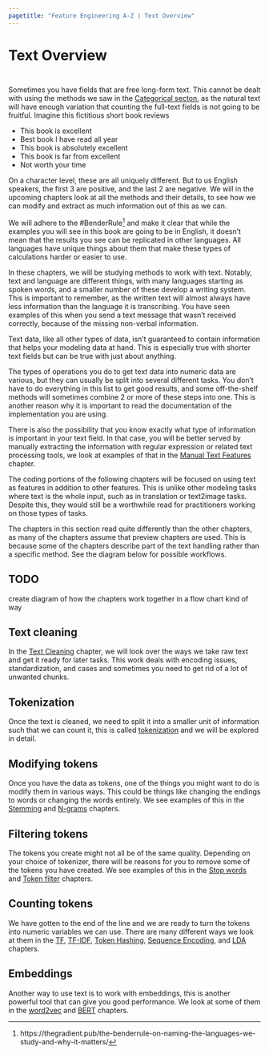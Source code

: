 ```yaml
---
pagetitle: "Feature Engineering A-Z | Text Overview"
---
```


# Text Overview {#sec-text}

::: {style="visibility: hidden; height: 0px;"}
## Text Overview
:::

Sometimes you have fields that are free long-form text.
This cannot be dealt with using the methods we saw in the [Categorical secton](@sec-categorical), as the natural text will have enough variation that counting the full-text fields is not going to be fruitful.
Imagine this fictitious short book reviews

-   This book is excellent
-   Best book I have read all year
-   This book is absolutely excellent
-   This book is far from excellent
-   Not worth your time

On a character level, these are all uniquely different.
But to us English speakers, the first 3 are positive, and the last 2 are negative.
We will in the upcoming chapters look at all the methods and their details, to see how we can modify and extract as much information out of this as we can.

We will adhere to the #BenderRule[^text-1] and make it clear that while the examples you will see in this book are going to be in English, it doesn't mean that the results you see can be replicated in other languages.
All languages have unique things about them that make these types of calculations harder or easier to use.

[^text-1]: https://thegradient.pub/the-benderrule-on-naming-the-languages-we-study-and-why-it-matters/

In these chapters, we will be studying methods to work with text.
Notably, text and language are different things, with many languages starting as spoken words, and a smaller number of these develop a writing system.
This is important to remember, as the written text will almost always have less information than the language it is transcribing.
You have seen examples of this when you send a text message that wasn't received correctly, because of the missing non-verbal information.

Text data, like all other types of data, isn't guaranteed to contain information that helps your modeling data at hand.
This is especially true with shorter text fields but can be true with just about anything.

The types of operations you do to get text data into numeric data are various, but they can usually be split into several different tasks.
You don't have to do everything in this list to get good results, and some off-the-shelf methods will sometimes combine 2 or more of these steps into one.
This is another reason why it is important to read the documentation of the implementation you are using.

There is also the possibility that you know exactly what type of information is important in your text field.
In that case, you will be better served by manually extracting the information with regular expression or related text processing tools, we look at examples of that in the [Manual Text Features](@sec-text-manual) chapter.

The coding portions of the following chapters will be focused on using text as features in addition to other features.
This is unlike other modeling tasks where text is the whole input, such as in translation or text2image tasks.
Despite this, they would still be a worthwhile read for practitioners working on those types of tasks.

The chapters in this section read quite differently than the other chapters, as many of the chapters assume that preview chapters are used.
This is because some of the chapters describe part of the text handling rather than a specific method.
See the diagram below for possible workflows.

::: callout-caution
# TODO

create diagram of how the chapters work together in a flow chart kind of way
:::

## Text cleaning

In the [Text Cleaning](@sec-text-cleaning) chapter, we will look over the ways we take raw text and get it ready for later tasks.
This work deals with encoding issues, standardization, and cases and sometimes you need to get rid of a lot of unwanted chunks.

## Tokenization

Once the text is cleaned, we need to split it into a smaller unit of information such that we can count it, this is called [tokenization](@sec-text-tokenization) and we will be explored in detail.

## Modifying tokens

Once you have the data as tokens, one of the things you might want to do is modify them in various ways.
This could be things like changing the endings to words or changing the words entirely.
We see examples of this in the [Stemming](@sec-text-stemming) and [N-grams](@sec-text-ngrams) chapters.

## Filtering tokens

The tokens you create might not all be of the same quality.
Depending on your choice of tokenizer, there will be reasons for you to remove some of the tokens you have created.
We see examples of this in the [Stop words](@sec-text-stopwords) and [Token filter](@sec-text-filter) chapters.

## Counting tokens

We have gotten to the end of the line and we are ready to turn the tokens into numeric variables we can use.
There are many different ways we look at them in the [TF](@sec-text-tf), [TF-IDF](@sec-text-tfidf), [Token Hashing](@sec-text-hashing), [Sequence Encoding](@sec-text-oneho), and [LDA](@sec-text-lda) chapters.

## Embeddings

Another way to use text is to work with embeddings, this is another powerful tool that can give you good performance.
We look at some of them in the [word2vec](@sec-text-word2vec) and [BERT](@sec-text-bert) chapters.
